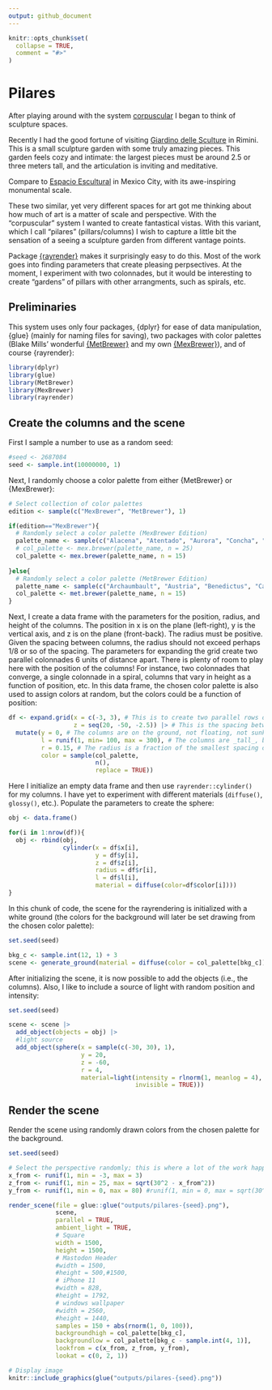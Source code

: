 ```yaml
---
output: github_document
---
```


<!-- README.md is generated from README.Rmd. Please edit that file -->

```r
knitr::opts_chunk$set(
  collapse = TRUE,
  comment = "#>"
)
```

# Pilares

<!-- badges: start -->
<!-- badges: end -->

After playing around with the system [corpuscular](https://github.com/paezha/corpuscular) I began to think of sculpture spaces. 

Recently I had the good fortune of visiting [Giardino delle Sculture](https://ar.ch.it/exhibitions/giardino-delle-sculture-a-museum-conceived-through-open-air-rooms-for-the-part-museum-of-rimini) in Rimini. This is a small sculpture garden with some truly amazing pieces. This garden feels cozy and intimate: the largest pieces must be around 2.5 or three meters tall, and the articulation is inviting and meditative.

Compare to [Espacio Escultural](https://www.atlasobscura.com/places/espacio-escultorico) in Mexico City, with its awe-inspiring monumental scale.

These two similar, yet very different spaces for art got me thinking about how much of art is a matter of scale and perspective. With the "corpuscular" system I wanted to create fantastical vistas. With this variant, which I call "pilares" (pillars/columns) I wish to capture a little bit the sensation of a seeing a sculpture garden from different vantage points. 

Package [{rayrender}](https://www.rayrender.net/index.html) makes it surprisingly easy to do this. Most of the work goes into finding parameters that create pleasing perpsectives. At the moment, I experiment with two colonnades, but it would be interesting to create "gardens" of pillars with other arrangments, such as spirals, etc.

## Preliminaries

This system uses only four packages, {dplyr} for ease of data manipulation, {glue} (mainly for naming files for saving), two packages with color palettes (Blake Mills' wonderful [{MetBrewer}](https://github.com/BlakeRMills/MetBrewer) and my own [{MexBrewer}](https://paezha.github.io/MexBrewer/)), and of course {rayrender}:
```r
library(dplyr)
library(glue)
library(MetBrewer)
library(MexBrewer)
library(rayrender)
```

## Create the columns and the scene

First I sample a number to use as a random seed:
```r
#seed <- 2687084
seed <- sample.int(10000000, 1)
```

Next, I randomly choose a color palette from either {MetBrewer} or {MexBrewer}:
```r
# Select collection of color palettes
edition <- sample(c("MexBrewer", "MetBrewer"), 1)

if(edition=="MexBrewer"){
  # Randomly select a color palette (MexBrewer Edition)
  palette_name <- sample(c("Alacena", "Atentado", "Aurora", "Concha", "Frida", "Revolucion", "Ronda", "Tierra"), 1)
  # col_palette <- mex.brewer(palette_name, n = 25)
  col_palette <- mex.brewer(palette_name, n = 15)
  
}else{
  # Randomly select a color palette (MetBrewer Edition)
  palette_name <- sample(c("Archaumbault", "Austria", "Benedictus", "Cassatt1", "Cassatt2", "Cross", "Degas", "Demuth", "Derain", "Egypt", "Gauguin", "Greek", "Hiroshige", "Hokusai1", "Hokusai2", "Hokusai3", "Homer1", "Homer2", "Ingres", "Isfahan1", "Isfahan2", "Java", "Johnson", "Juarez", "Kandinsky", "Klimt", "Lakota", "Manet", "Monet", "Moreau", "Morgenstern", "Nattier", "Navajo", "NewKingdom", "Nizami", "OKeeffe1", "OKeeffe2", "Paquin", "Peru1", "Peru2", "Pillement", "Pissaro", "Redon", "Renoir", "Robert", "Signac", "Tam", "Tara", "Thomas", "Tiepolo", "Troy", "Tsimshian", "VanGogh1", "VanGogh2", 'VanGogh3', "Veronese", "Wissing"), 1)
  col_palette <- met.brewer(palette_name, n = 15)
}
```

Next, I create a data frame with the parameters for the position, radius, and height of the columns. The position in x is on the plane (left-right), y is the vertical axis, and z is on the plane (front-back). The radius must be positive. Given the spacing between columns, the radius should not exceed perhaps 1/8 or so of the spacing. The parameters for expanding the grid create two parallel colonnades 6 units of distance apart. There is plenty of room to play here with the position of the columns! For instance, two colonnades that converge, a single colonnade in a spiral, columns that vary in height as a function of position, etc. In this data frame, the chosen color palette is also used to assign colors at random, but the colors could be a function of position:
```r
df <- expand.grid(x = c(-3, 3), # This is to create two parallel rows of columns; consider adding more
                  z = seq(20, -50, -2.5)) |> # This is the spacing between columns in the z axis (front-back)
  mutate(y = 0, # The columns are on the ground, not floating, not sunk
         l = runif(1, min= 100, max = 300), # The columns are _tall_, between 100 and 300 units tall
         r = 0.15, # The radius is a fraction of the smallest spacing of the columns (which is at the moment 2 in x)
         color = sample(col_palette, 
                        n(), 
                        replace = TRUE))
```

Here I initialize an empty data frame and then use `rayrender::cylinder()` for my columns. I have yet to experiment with different materials (`diffuse()`, `glossy()`, etc.). Populate the parameters to create the sphere:
```r
obj <- data.frame()

for(i in 1:nrow(df)){
  obj <- rbind(obj,
               cylinder(x = df$x[i],
                        y = df$y[i],
                        z = df$z[i],
                        radius = df$r[i],
                        l = df$l[i],
                        material = diffuse(color=df$color[i])))
}
```

In this chunk of code, the scene for the rayrendering is initialized with a white ground (the colors for the background will later be set drawing from the chosen color palette):
```r
set.seed(seed)

bkg_c <- sample.int(12, 1) + 3
scene <- generate_ground(material = diffuse(color = col_palette[bkg_c]))
```

After initializing the scene, it is now possible to add the objects (i.e., the columns). Also, I like to include a source of light with random position and intensity:
```r
set.seed(seed)

scene <- scene |> 
  add_object(objects = obj) |>
  #light source
  add_object(sphere(x = sample(c(-30, 30), 1),
                    y = 20,
                    z = -60,
                    r = 4,
                    material=light(intensity = rlnorm(1, meanlog = 4),
                                   invisible = TRUE)))
```

## Render the scene

Render the scene using randomly drawn colors from the chosen palette for the background. 
```r
set.seed(seed)

# Select the perspective randomly; this is where a lot of the work happens, finding parameters that produce pleasing perpsectives
x_from <- runif(1, min = -3, max = 3)
z_from <- runif(1, min = 25, max = sqrt(30^2 - x_from^2))
y_from <- runif(1, min = 0, max = 80) #runif(1, min = 0, max = sqrt(30^2 - x_from^2 - y_from^2))

render_scene(file = glue::glue("outputs/pilares-{seed}.png"),
             scene, 
             parallel = TRUE,
             ambient_light = TRUE,
             # Square
             width = 1500, 
             height = 1500,
             # Mastodon Header
             #width = 1500, 
             #height = 500,#1500,
             # iPhone 11
             #width = 828, 
             #height = 1792, 
             # windows wallpaper
             #width = 2560, 
             #height = 1440, 
             samples = 150 + abs(rnorm(1, 0, 100)), 
             backgroundhigh = col_palette[bkg_c],
             backgroundlow = col_palette[bkg_c - sample.int(4, 1)],
             lookfrom = c(x_from, z_from, y_from),
             lookat = c(0, 2, 1))
```

```r
# Display image
knitr::include_graphics(glue("outputs/pilares-{seed}.png"))
```

